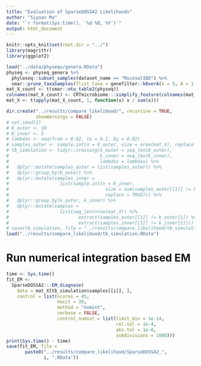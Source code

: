 ```yaml
---
title: "Evaluation of SparseDOSSA2 Likelihoods"
author: "Siyuan Ma"
date: "`r format(Sys.time(), '%d %B, %Y')`"
output: html_document
---
```


```r
knitr::opts_knit$set(root.dir = "../")
library(magrittr)
library(ggplot2)
```

```r
load("../data/physeqs/genera.RData")
physeq <- physeq_genera %>% 
  phyloseq::subset_samples(dataset_name == "MucosalIBD") %>% 
  smar::prune_taxaSamples(flist_taxa = genefilter::kOverA(k = 5, A = 1))
mat_X_count <- t(smar::otu_table2(physeq))
colnames(mat_X_count) <- CRTmicrobiome:::simplify_feature(colnames(mat_X_count))
mat_X <- t(apply(mat_X_count, 1, function(x) x / sum(x)))
```

```r
dir.create("../results/compare_likelihood/", recursive = TRUE,
           showWarnings = FALSE)
# set.seed(1)
# K_outer <- 10
# K_inner <- 5
# lambdas <- seq(from = 0.02, to = 0.2, by = 0.02)
# samples_outer <- sample.int(n = K_outer, size = nrow(mat_X), replace = TRUE)
# tb_simulation <- tidyr::crossing(k_outer = seq_len(K_outer),
#                                  k_inner = seq_len(K_inner),
#                                  lambdas = lambdas) %>% 
#   dplyr::mutate(samples_outer = list(samples_outer)) %>% 
#   dplyr::group_by(k_outer) %>% 
#   dplyr::mutate(samples_inner = 
#                   list(sample.int(n = K_inner,
#                                    size = sum(samples_outer[[1]] != k_outer[1]),
#                                    replace = TRUE))) %>% 
#   dplyr::group_by(k_outer, k_inner) %>% 
#   dplyr::mutate(samples = 
#                   list(seq_len(nrow(mat_X)) %>% 
#                          extract(samples_outer[[1]] != k_outer[1]) %>% 
#                          extract(samples_inner[[1]] != k_inner[1])))
# save(tb_simulation, file = "../results/compare_likelihood/tb_simulation.RData")
load("../results/compare_likelihood/tb_simulation.RData")
```

# Run numerical integration based EM

```r
time <- Sys.time()
fit_EM <- 
  SparseDOSSA2:::EM_diagnose(
    data = mat_X[tb_simulation$samples[[i]], ],
    control = list(ncores = 45,
                   maxit = 30,
                   method = "numint",
                   verbose = FALSE,
                   control_numint = list(limit_min = 1e-14,
                                         rel.tol = 1e-4,
                                         abs.tol = 1e-8,
                                         subdivisions = 1000)))
print(Sys.time() - time)
save(fit_EM, file = 
       paste0("../results/compare_likelihood/SparseDOSSA2_",
              i, ".RData"))
```